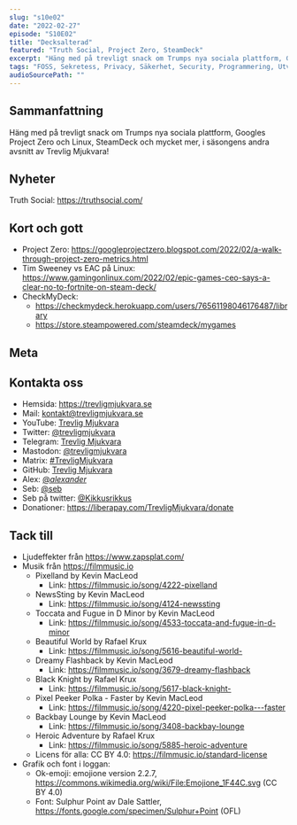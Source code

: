 ```yaml
---
slug: "s10e02"
date: "2022-02-27"
episode: "S10E02"
title: "Decksalterad"
featured: "Truth Social, Project Zero, SteamDeck"
excerpt: "Häng med på trevligt snack om Trumps nya sociala plattform, Googles Project Zero och Linux, SteamDeck och mycket mer, i säsongens andra avsnitt av Trevlig Mjukvara!"
tags: "FOSS, Sekretess, Privacy, Säkerhet, Security, Programmering, Utveckling, Mjukvara, Technology, Linux, Open Source, Truth Social, Donald Trump, Project Zero, Google, Tim Sweeney, Epic, EAC, CheckMyDeck, Valve"
audioSourcePath: ""
---
```


## Sammanfattning
Häng med på trevligt snack om Trumps nya sociala plattform, Googles Project Zero och Linux, SteamDeck och mycket mer, i säsongens andra avsnitt av Trevlig Mjukvara!

## Nyheter
Truth Social: https://truthsocial.com/

## Kort och gott
- Project Zero: https://googleprojectzero.blogspot.com/2022/02/a-walk-through-project-zero-metrics.html
- Tim Sweeney vs EAC på Linux: https://www.gamingonlinux.com/2022/02/epic-games-ceo-says-a-clear-no-to-fortnite-on-steam-deck/
- CheckMyDeck:
  - https://checkmydeck.herokuapp.com/users/76561198046176487/library
  - https://store.steampowered.com/steamdeck/mygames

## Meta


## Kontakta oss

- Hemsida: https://trevligmjukvara.se
- Mail: kontakt@trevligmjukvara.se
- YouTube: [Trevlig Mjukvara](https://www.youtube.com/channel/UCRVmpkj-XM6UhUCjGiL3hhQ)
- Twitter: [@trevligmjukvara](https://twitter.com/trevligmjukvara)
- Telegram: [Trevlig Mjukvara](https://t.me/trevligmjukvara)
- Mastodon: [@trevligmjukvara](https://fikaverse.club/@trevligmjukvara)
- Matrix: [#TrevligMjukvara](https://matrix.to/#/%23TrevligMjukvara:matrix.org)
- GitHub: [Trevlig Mjukvara](https://github.com/trevligmjukvara)
- Alex: [@_alexander_](https://mastodon.online/@_alexander_)
- Seb: [@seb](https://social.gelotte.dev/@seb)
- Seb på twitter: [@Kikkusrikkus](https://twitter.com/Kikkusrikkus)
- Donationer: https://liberapay.com/TrevligMjukvara/donate

## Tack till

- Ljudeffekter från https://www.zapsplat.com/
- Musik från https://filmmusic.io
  - Pixelland by Kevin MacLeod
    - Link: https://filmmusic.io/song/4222-pixelland
  - NewsSting by Kevin MacLeod
    - Link: https://filmmusic.io/song/4124-newssting
  - Toccata and Fugue in D Minor by Kevin MacLeod
    - Link: https://filmmusic.io/song/4533-toccata-and-fugue-in-d-minor
  - Beautiful World by Rafael Krux
    - Link: https://filmmusic.io/song/5616-beautiful-world-
  - Dreamy Flashback by Kevin MacLeod
    - Link: https://filmmusic.io/song/3679-dreamy-flashback
  - Black Knight by Rafael Krux
    - Link: https://filmmusic.io/song/5617-black-knight-
  - Pixel Peeker Polka - Faster by Kevin MacLeod
    - Link: https://filmmusic.io/song/4220-pixel-peeker-polka---faster
  - Backbay Lounge by Kevin MacLeod
    - Link: https://filmmusic.io/song/3408-backbay-lounge
  - Heroic Adventure by Rafael Krux
    - Link: https://filmmusic.io/song/5885-heroic-adventure
  - Licens för alla: CC BY 4.0: https://filmmusic.io/standard-license
- Grafik och font i loggan:
  - Ok-emoji: emojione version 2.2.7, https://commons.wikimedia.org/wiki/File:Emojione_1F44C.svg (CC BY 4.0)
  - Font: Sulphur Point av Dale Sattler, https://fonts.google.com/specimen/Sulphur+Point (OFL)
